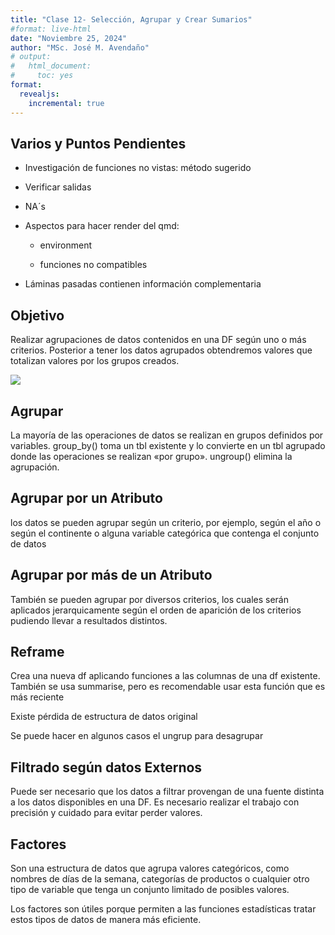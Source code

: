 ```yaml
---
title: "Clase 12- Selección, Agrupar y Crear Sumarios"
#format: live-html
date: "Noviembre 25, 2024"
author: "MSc. José M. Avendaño"
# output:
#   html_document:
#     toc: yes
format: 
  revealjs:
    incremental: true   
---
```


## Varios y Puntos Pendientes

-   Investigación de funciones no vistas: método sugerido

-   Verificar salidas

-   NA´s

-   Aspectos para hacer render del qmd:

    -   environment

    -   funciones no compatibles

-   Láminas pasadas contienen información complementaria

## Objetivo

Realizar agrupaciones de datos contenidos en una DF según uno o más criterios. Posterior a tener los datos agrupados obtendremos valores que totalizan valores por los grupos creados.

![](images/im-or-trans.png)

## Agrupar

La mayoría de las operaciones de datos se realizan en grupos definidos por variables. group_by() toma un tbl existente y lo convierte en un tbl agrupado donde las operaciones se realizan «por grupo». ungroup() elimina la agrupación.

## Agrupar por un Atributo

los datos se pueden agrupar según un criterio, por ejemplo, según el año o según el continente o alguna variable categórica que contenga el conjunto de datos

## Agrupar por más de un Atributo

También se pueden agrupar por diversos criterios, los cuales serán aplicados jerarquicamente según el orden de aparición de los criterios pudiendo llevar a resultados distintos.

## Reframe

Crea una nueva df aplicando funciones a las columnas de una df existente. También se usa summarise, pero es recomendable usar esta función que es más reciente

Existe pérdida de estructura de datos original

Se puede hacer en algunos casos el ungrup para desagrupar

## Filtrado según datos Externos

Puede ser necesario que los datos a filtrar provengan de una fuente distinta a los datos disponibles en una DF. Es necesario realizar el trabajo con precisión y cuidado para evitar perder valores.

## Factores

Son una estructura de datos que agrupa valores categóricos, como nombres de días de la semana, categorías de productos o cualquier otro tipo de variable que tenga un conjunto limitado de posibles valores.

Los factores son útiles porque permiten a las funciones estadísticas tratar estos tipos de datos de manera más eficiente.
